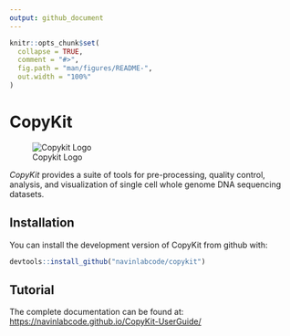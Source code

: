 ```yaml
---
output: github_document
---
```


<!-- README.md is generated from README.Rmd. Please edit that file -->

```r
knitr::opts_chunk$set(
  collapse = TRUE,
  comment = "#>",
  fig.path = "man/figures/README-",
  out.width = "100%"
)
```

# CopyKit

<!-- badges: start -->

![Copykit Logo](images/copykit_hexsticker_v2.png)

<!-- badges: end -->


*CopyKit* provides a suite of tools for pre-processing, quality control, analysis, and visualization of single cell whole genome DNA sequencing datasets.

## Installation

You can install the development version of CopyKit from github with:

``` r
devtools::install_github("navinlabcode/copykit")
```

## Tutorial

The complete documentation can be found at:
[https://navinlabcode.github.io/CopyKit-UserGuide/](https://navinlabcode.github.io/CopyKit-UserGuide/)
